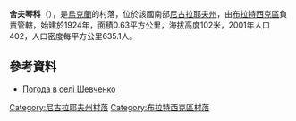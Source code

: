 {{coord|47|48|27|N|31|35|45|E|scale:100000|display=title}}

'''舍夫琴科'''（{{lang-uk|Шевченко}}），是[[烏克蘭|烏克蘭]]的村落，位於該國南部[[尼古拉耶夫州|尼古拉耶夫州]]，由[[布拉特西克區|布拉特西克區]]負責管轄，始建於1924年，面積0.63平方公里，海拔高度102米，2001年人口402，人口密度每平方公里635.1人。

==參考資料==
* [http://weather.in.ua/ua/nikolaevskaja/28796 Погода в селі Шевченко]

[[Category:尼古拉耶夫州村落|Category:尼古拉耶夫州村落]]
[[Category:布拉特西克區村落|Category:布拉特西克區村落]]


{{Mykolaiv-geo-stub}}
